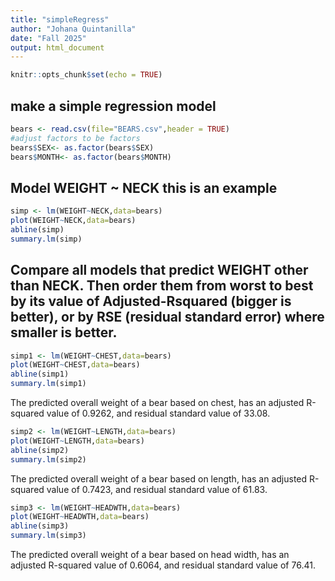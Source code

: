 ```yaml
---
title: "simpleRegress"
author: "Johana Quintanilla"
date: "Fall 2025"
output: html_document
---
```


```r
knitr::opts_chunk$set(echo = TRUE)
```

## make a simple regression model

```r
bears <- read.csv(file="BEARS.csv",header = TRUE)
#adjust factors to be factors
bears$SEX<- as.factor(bears$SEX)
bears$MONTH<- as.factor(bears$MONTH)
```

## Model WEIGHT ~ NECK  this is an example  

```r
simp <- lm(WEIGHT~NECK,data=bears)
plot(WEIGHT~NECK,data=bears)
abline(simp)
summary.lm(simp)
```


## Compare all models that predict WEIGHT other than NECK. Then order them from worst to best by its value of Adjusted-Rsquared (bigger is better), or by RSE (residual standard error) where smaller is better. 

```r
simp1 <- lm(WEIGHT~CHEST,data=bears)
plot(WEIGHT~CHEST,data=bears)
abline(simp1)
summary.lm(simp1)
```

The predicted overall weight of a bear based on chest, has an adjusted R-squared value of 0.9262, and residual standard value of 33.08.

```r
simp2 <- lm(WEIGHT~LENGTH,data=bears)
plot(WEIGHT~LENGTH,data=bears)
abline(simp2)
summary.lm(simp2)
```

The predicted overall weight of a bear based on length, has an adjusted R-squared value of 0.7423, and residual standard value of 61.83.

```r
simp3 <- lm(WEIGHT~HEADWTH,data=bears)
plot(WEIGHT~HEADWTH,data=bears)
abline(simp3)
summary.lm(simp3)
```

The predicted overall weight of a bear based on head width, has an adjusted R-squared value of 0.6064, and residual standard value of 76.41.

